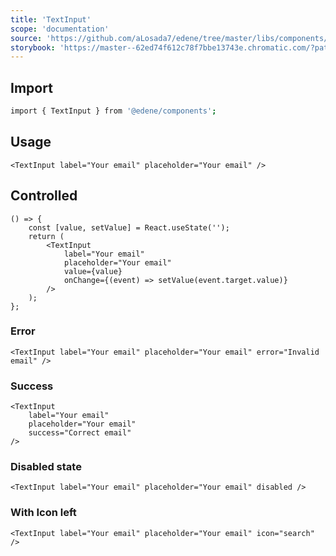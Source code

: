 ```yaml
---
title: 'TextInput'
scope: 'documentation'
source: 'https://github.com/aLosada7/edene/tree/master/libs/components/src/TextInput'
storybook: 'https://master--62ed74f612c78f7bbe13743e.chromatic.com/?path=/story/components-alert--default'
---
```


## Import

```bash
import { TextInput } from '@edene/components';
```

## Usage

```tsx
<TextInput label="Your email" placeholder="Your email" />
```

## Controlled

```tsx
() => {
    const [value, setValue] = React.useState('');
    return (
        <TextInput
            label="Your email"
            placeholder="Your email"
            value={value}
            onChange={(event) => setValue(event.target.value)}
        />
    );
};
```

### Error

```tsx
<TextInput label="Your email" placeholder="Your email" error="Invalid email" />
```

### Success

```tsx
<TextInput
    label="Your email"
    placeholder="Your email"
    success="Correct email"
/>
```

### Disabled state

```tsx
<TextInput label="Your email" placeholder="Your email" disabled />
```

### With Icon left

```tsx
<TextInput label="Your email" placeholder="Your email" icon="search" />
```
